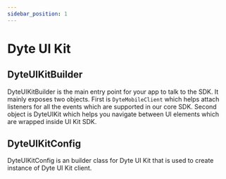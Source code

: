 ```yaml
---
sidebar_position: 1
---
```


# Dyte UI Kit

## DyteUIKitBuilder

DyteUIKitBuilder is the main entry point for your app to talk to the SDK. It mainly exposes two objects. First is `DyteMobileClient` which helps attach listeners for all the events which are supported in our core SDK. Second object is DyteUIKit which helps you navigate between UI elements which are wrapped inside UI Kit SDK.

## DyteUIKitConfig

DyteUIKitConfig is an builder class for Dyte UI Kit that is used to create instance of Dyte UI Kit client.
